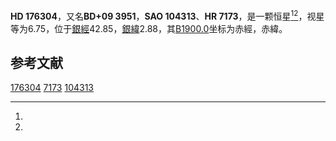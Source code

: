 {{Starbox begin
| name = HD 176304
}}
{{Starbox observe
| epoch = [[J2000.0|J2000.0]]
| constell = {{星座名待查}}<ref name=SIMBAD>{{cite web
 | url=http://simbad.u-strasbg.fr/simbad/sim-id?Ident=HR+7173
 | title=Pulsating variable Star
 | publisher=Centre de Données astronomiques de Strasbourg
 | work=SIMBAD
 | accessdate=2012-07-13
 | archive-date=2016-03-17
 | archive-url=https://web.archive.org/web/20160317171612/http://simbad.u-strasbg.fr/simbad/sim-id?Ident=HR+7173
 | dead-url=no
 }}</ref><ref name=DATA>{{cite web
 | url=http://vizier.u-strasbg.fr/viz-bin/VizieR-5?-out.add=.&-source=5050&-corr=PK=HR&-out.max=9999&HR=7173
 | title=VizieR Detailed Page
 | accessdate=2012-07-13
 | archive-date=2016-03-05
 | archive-url=https://web.archive.org/web/20160305095653/http://vizier.u-strasbg.fr/viz-bin/VizieR-5?-out.add=.&-source=5050&-corr=PK=HR&-out.max=9999&HR=7173
 | dead-url=no
 }}</ref>
| 星官 = 
| ra = {{RA|18|59|17.5}}<ref name=SIMBAD /><ref name=DATA />
| dec = {{DEC|+10|8|27}}<ref name=SIMBAD /><ref name=DATA />
| appmag_v = 6.75<ref name=SIMBAD /><ref name=DATA />
}}
{{Starbox character
| class = B2Vp<ref name=SIMBAD /><ref name=DATA />
| b-v = 0.25<ref name=SIMBAD /><ref name=DATA />
| u-b = -0.43<ref name=SIMBAD /><ref name=DATA />
| r-i = <ref name=SIMBAD /><ref name=DATA />
| variable = 
}}
{{Starbox astrometry
| radial_v = -0.43
| prop_mo_ra = -15
| parallax = 
| p_error = 
}}
{{Starbox catalog
| names =BD+09 3951，[[SAO星表|SAO]] 104313，[[HD星表|HD]] 176304，[[HR星表|HR]] 7173}}
{{Starbox reference |Simbad=HR+7173}}
{{Starbox end}}

'''HD 176304'''，又名'''BD+09 3951'''，'''SAO 104313'''、'''HR 7173'''，是一颗恒星<ref name=SIMBAD /><ref name=DATA />，视星等为6.75，位于[[銀道座標系|銀經]]42.85，[[銀道座標系|銀緯]]2.88，其[[B1900.0|B1900.0]]坐标为赤經{{RA|18|54|32.9}}，赤緯{{DEC|+10|2.88|15}}。

== 参考文献 ==
{{reflist}}

{{star-stub}}

[[Category:HD和HDE天體|176304]]
[[Category:HR天體|7173]]
[[Category:SAO天體|104313]]
